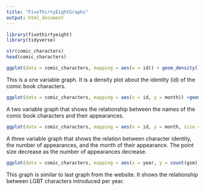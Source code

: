 ```yaml
---
title: "FiveThirtyEightGraphs"
output: html_document
---
```


```r
library(fivethirtyeight)
library(tidyverse)
```
```r
str(comic_characters)
head(comic_characters)
```

```r
ggplot(data = comic_characters, mapping = aes(x = id)) + geom_density()
```
This is a one variable graph. It is a density plot about the identity (id) of the comic book characters.

```r
ggplot(data = comic_characters, mapping = aes(x = id, y = month)) +geom_point()
```
A two variable graph that shows the relationship between the names of the comic book characters and their appearances.

```r
ggplot(data = comic_characters, mapping = aes(x = id, y = month, size = appearances)) +geom_point()
```
A three variable graph that shows the relation between character identity, the number of appearances, and the month of their appearance. The point size decrease as the number of appearances decrease.

```r
ggplot(data = comic_characters, mapping = aes(x = year, y = count(gsm))) +geom_bar(stat = "identity")
```

This graph is similar to last graph from the website. It shows the relationship between LGBT characters introduced per year. 